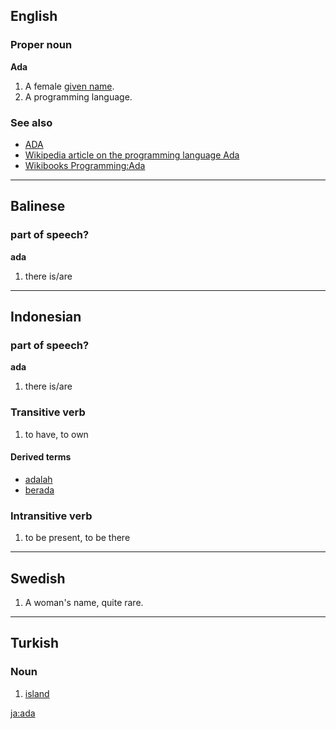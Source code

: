 ==English==
===Proper noun===
'''Ada'''

# A female [[given name]].
# A programming language.

===See also===
*[[ADA]]
*[[w:Ada_programming_language|Wikipedia article on the programming language Ada]]
*[[http://en.wikibooks.org/wiki/Programming:Ada|Wikibooks Programming:Ada]]

----

==Balinese==
===part of speech?===
'''ada'''

# there is/are

----
==Indonesian==
===part of speech?===
'''ada'''

# there is/are

===Transitive verb===
# to have, to own

====Derived terms====
*[[adalah]] <!-- is, am, are -->
*[[berada]] <!-- # to be (in a place) # well-off #''[[Dia]] '''berada''' [[di]] Surabaya'' - He is in Surabaya. -->

===Intransitive verb===
# to be present, to be there

----
==Swedish==
# A woman's name, quite rare.

----
==Turkish==
===Noun===

# [[island]]
[[ja:ada]]